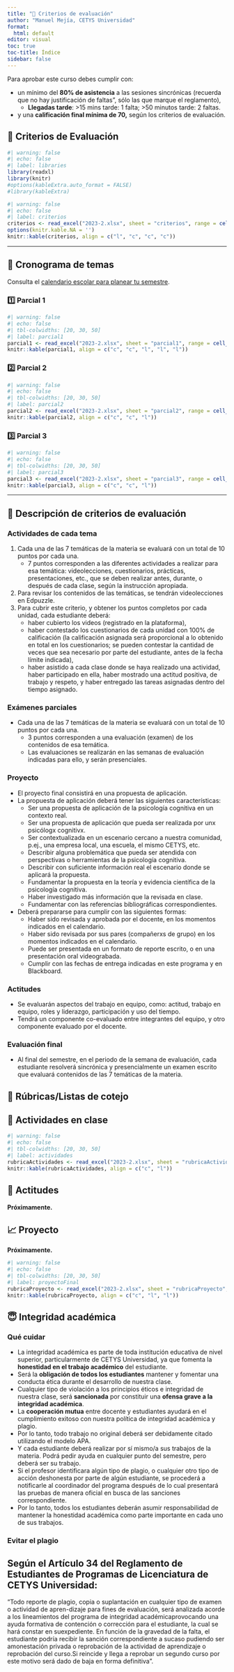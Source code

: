 ```yaml
---
title: "💯 Criterios de evaluación"
author: "Manuel Mejía, CETYS Universidad"
format: 
  html: default
editor: visual
toc: true
toc-title: Índice
sidebar: false
---
```


Para aprobar este curso debes cumplir con:

-   un mínimo del **80% de asistencia** a las sesiones sincrónicas (recuerda que no hay justificación de faltas", sólo las que marque el reglamento),
    -   **Llegadas tarde**: \>15 mins tarde: 1 falta; \>50 minutos tarde: 2 faltas.
-   y una **calificación final mínima de 70,** según los criterios de evaluación.

## 💯 Criterios de Evaluación

```r
#| warning: false
#| echo: false
#| label: libraries
library(readxl)
library(knitr)
#options(kableExtra.auto_format = FALSE)
#library(kableExtra)
```


```r
#| warning: false
#| echo: false
#| label: criterios
criterios <- read_excel("2023-2.xlsx", sheet = "criterios", range = cell_cols("A:D"))
options(knitr.kable.NA = '')
knitr::kable(criterios, align = c("l", "c", "c", "c"))
```

------------------------------------------------------------------------

## 📆 Cronograma de temas

Consulta el [calendario escolar para planear tu semestre](https://www.cetys.mx/calendario-escolar/).

### 1️⃣ Parcial 1 {.unnumbered}

```r
#| warning: false
#| echo: false
#| tbl-colwidths: [20, 30, 50]
#| label: parcial1
parcial1 <- read_excel("2023-2.xlsx", sheet = "parcial1", range = cell_cols("A:C"))
knitr::kable(parcial1, align = c("c", "c", "l", "l", "l"))
```

### 2️⃣ Parcial 2 {.unnumbered}

```r
#| warning: false
#| echo: false
#| tbl-colwidths: [20, 30, 50]
#| label: parcial2
parcial2 <- read_excel("2023-2.xlsx", sheet = "parcial2", range = cell_cols("A:C"))
knitr::kable(parcial2, align = c("c", "c", "l"))
```

### 3️⃣ Parcial 3 {.unnumbered}

```r
#| warning: false
#| echo: false
#| tbl-colwidths: [20, 30, 50]
#| label: parcial3
parcial3 <- read_excel("2023-2.xlsx", sheet = "parcial3", range = cell_cols("A:C"))
knitr::kable(parcial3, align = c("c", "c", "l"))
```

------------------------------------------------------------------------

## 📑 Descripción de criterios de evaluación

### Actividades de cada tema

1. Cada una de las 7 temáticas de la materia se evaluará con un total de 10 puntos por cada una.
    - 7 puntos corresponden a las diferentes actividades a realizar para esa temática: videolecciones, cuestionarios, prácticas, presentaciones, etc., que se deben realizar antes, durante, o después de cada clase, según la instrucción apropiada.
2.	Para revisar los contenidos de las temáticas, se tendrán videolecciones en Edpuzzle.
3.	Para cubrir este criterio, y obtener los puntos completos por cada unidad, cada estudiante deberá:
    - haber cubierto los videos (registrado en la plataforma), 
    - haber contestado los cuestionarios de cada unidad con 100% de calificación (la calificación asignada será proporcional a lo obtenido en total en los cuestionarios; se pueden contestar la cantidad de veces que sea necesario por parte del estudiante, antes de la fecha límite indicada), 
    - haber asistido a cada clase donde se haya realizado una actividad, haber participado en ella, haber mostrado una actitud positiva, de trabajo y respeto, y haber entregado las tareas asignadas dentro del tiempo asignado.

### Exámenes parciales

- Cada una de las 7 temáticas de la materia se evaluará con un total de 10 puntos por cada una.
  - 3 puntos corresponden a una evaluación (examen) de los contenidos de esa temática. 
  - Las evaluaciones se realizarán en las semanas de evaluación indicadas para ello, y serán presenciales.


### Proyecto

- El proyecto final consistirá en una propuesta de aplicación.
- La propuesta de aplicación deberá tener las siguientes características:
  - Ser una propuesta de aplicación de la psicología cognitiva en un contexto real.
  - Ser una propuesta de aplicación que pueda ser realizada por unx psicólogx cognitivx.
  - Ser contextualizada en un escenario cercano a nuestra comunidad, p.ej., una empresa local, una escuela, el mismo CETYS, etc.
  - Describir alguna problemática que pueda ser atendida con perspectivas o herramientas de la psicología cognitiva.
  - Describir con suficiente información real el escenario donde se aplicará la propuesta.
  - Fundamentar la propuesta en la teoría y evidencia científica de la psicología cognitiva.
  - Haber investigado más información que la revisada en clase.
  - Fundamentar con las referencias bibliográficas correspondientes.
- Deberá prepararse para cumplir con las siguientes formas:
  - Haber sido revisada y aprobada por el docente, en los momentos indicados en el calendario.
  - Haber sido revisada por sus pares (compañerxs de grupo) en los momentos indicados en el calendario.
  - Puede ser presentada en un formato de reporte escrito, o en una presentación oral videograbada.
  - Cumplir con las fechas de entrega indicadas en este programa y en Blackboard.


### Actitudes

- Se evaluarán aspectos del trabajo en equipo, como: actitud, trabajo en equipo, roles y liderazgo, participación y uso del tiempo.
- Tendrá un componente co-evaluado entre integrantes del equipo, y otro componente evaluado por el docente.


### Evaluación final

- Al final del semestre, en el periodo de la semana de evaluación, cada estudiante resolverá sincrónica y presencialmente un examen escrito que evaluará contenidos de las 7 temáticas de la materia.


## 📓 Rúbricas/Listas de cotejo

::: panel-tabset

## 💼 Actividades en clase

```r
#| warning: false
#| echo: false
#| tbl-colwidths: [20, 30, 50]
#| label: actividades
rubricaActividades <- read_excel("2023-2.xlsx", sheet = "rubricaActividades", range = cell_cols("A:B"))
knitr::kable(rubricaActividades, align = c("c", "l"))
```


## 🧠 Actitudes

**Próximamente.**

## 📈 Proyecto

**Próximamente.**

```r
#| warning: false
#| echo: false
#| tbl-colwidths: [20, 30, 50]
#| label: proyectoFinal
rubricaProyecto <- read_excel("2023-2.xlsx", sheet = "rubricaProyecto", range = cell_cols("A:C"))
knitr::kable(rubricaProyecto, align = c("c", "l", "l"))
```

:::



## 😇 Integridad académica

### Qué cuidar

-   La integridad académica es parte de toda institución educativa de nivel superior, particularmente de CETYS Universidad, ya que fomenta la **honestidad en el trabajo académico** del estudiante.
-   Será la **obligación de todos los estudiantes** mantener y fomentar una conducta ética durante el desarrollo de nuestra clase.
-   Cualquier tipo de violación a los principios éticos e integridad de nuestra clase, será **sancionada** por constituir una **ofensa grave a la integridad académica**.
-   La **cooperación mutua** entre docente y estudiantes ayudará en el cumplimiento exitoso con nuestra política de integridad académica y plagio.
-   Por lo tanto, todo trabajo no original deberá ser debidamente citado utilizando el modelo APA.
-   Y cada estudiante deberá realizar por sí mismo/a sus trabajos de la materia. Podrá pedir ayuda en cualquier punto del semestre, pero deberá ser su trabajo.
-   Si el profesor identificara algún tipo de plagio, o cualquier otro tipo de acción deshonesta por parte de algún estudiante, se procederá a notificarle al coordinador del programa después de lo cual presentará las pruebas de manera oficial en busca de las sanciones correspondiente.
-   Por lo tanto, todos los estudiantes deberán asumir responsabilidad de mantener la honestidad académica como parte importante en cada uno de sus trabajos.

### Evitar el plagio

::: callout-important
## Según el Artículo 34 del Reglamento de Estudiantes de Programas de Licenciatura de CETYS Universidad:

"Todo reporte de plagio, copia o suplantación en cualquier tipo de examen o actividad de apren-dizaje para fines de evaluación, será analizada acorde a los lineamientos del programa de integridad académicaprovocando una ayuda formativa de contención o corrección para el estudiante, la cual se hará constar en suexpediente. En función de la gravedad de la falta, el estudiante podría recibir la sanción correspondiente a sucaso pudiendo ser amonestación privada o reprobación de la actividad de aprendizaje o reprobación del curso.Si reincide y llega a reprobar un segundo curso por este motivo será dado de baja en forma definitiva".
:::

